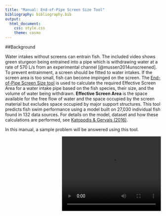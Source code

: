 ```yaml
---
title: "Manual: End-of-Pipe Screen Size Tool"
bibliography: bibliography.bib
output: 
  html_document:
    css: style.css
    theme: cosmo
---
```


<!-- Google Analytics Script -->
<script>
  (function(i,s,o,g,r,a,m){i['GoogleAnalyticsObject']=r;i[r]=i[r]||function(){
  (i[r].q=i[r].q||[]).push(arguments)},i[r].l=1*new Date();a=s.createElement(o),
  m=s.getElementsByTagName(o)[0];a.async=1;a.src=g;m.parentNode.insertBefore(a,m)
  })(window,document,'script','https://www.google-analytics.com/analytics.js','ga');

  ga('create', 'UA-88888600-1', 'auto');
  ga('send', 'pageview');

</script>

##Background

Water intakes without screens can entrain fish. The included video shows green sturgeon being entrained into a pipe which is withdrawing water at a rate of 570 L/s from an experimental channel [@mussen2014unscreened]. To prevent entrainment, a screen should be fitted to water intakes. If the screen area is too small, fish can become impinged on the screen. The [End-of-Pipe Screen Size tool](http://www.fishprotectiontools.ca/endofpipe-tool.html) is used to calculate the required Effective Screen Area for a water intake pipe based on the fish species, their size, and the volume of water being withdrawn. <b>Effective Screen Area</b> is the space available for the free flow of water and the space occupied by the screen material but excludes space occupied by major support structures. This tool predicts fish swim performance using a model built on 27,030 individual fish found in 132 data sources. For details on the model, dataset and how these calculations are performed, see [Katopodis &amp; Gervais (2016)](http://www.dfo-mpo.gc.ca/csas-sccs/Publications/ResDocs-DocRech/2016/2016_002-eng.html). 



In this manual, a sample problem will be answered using this tool.


<video controls="controls" width = "320" height = "240"
  name = "Video Name" src = EntrainedSturgeon.mp4
  style="float:right;margin-left:10px"frameborder="0">
  
##Sample question

A proponent wishes to withdraw water at a rate of 100 L/s from a nearby pond. The pond supports populations of smallmouth bass, yellow perch, and northern pike. The intake is proposed to be cylindrical with the ends solid and #60 wedge wire screen around the cylinder. What size should the intake screen be?

###Steps

A.  Determine the required effective screen area
B.  Determine the dimensions of the screen

#### A. Determining effective screen area

Complete these steps using the [End-of-Pipe Screen Size tool](http://www.fishprotectiontools.ca/endofpipe-tool.html)

1.	In the “Select fish by:” dropdown, choose “Group”.
2.	Below “Select groups:”, check the “Catfish & Sunfish”, "Pike" and “Salmon & Walleye” boxes.
3.	Enter "100" in the "Intake flow rate (L/s):" box. 

Once these steps are completed, the tool will indicate an Effective Screen Area of 1.82 m^2^ is required. The tool should look like this:

<iframe id="nestedIFrame" src="http://www.fishprotectiontools.ca/endofpipe/?_inputs_&CatfishSunfish=true&Eel=false&EoP_CName=%22Brook%20trout%22&EoP_flowrate=100&EoP_l=25&EoP_Selecter=%220%22&EoP_SName=%22Salvelinus%20fontinalis%22&EoP_time=10&Herring=false&Pike=true&SalmonWalleye=true&Sturgeon=false" width="100%" frameBorder="0" scrolling="no"></iframe>

<!-- Load JS to automatically resize iframe depending on height of shiny app  -->
<script src="http://ajax.googleapis.com/ajax/libs/jquery/1.11.0/jquery.min.js"></script>
<script type="text/javascript" src="./JS/ie8.polyfils.min.js"></script>
<script type="text/javascript" src="./JS/iframeResizer.min.js"></script>
<script type="text/javascript">
   iFrameResize({heightCalculationMethod: "lowestElement"});
</script>

####B. Determine dimensions of intake screen

For a cylindrical screen where the ends are solid and screening is around the cylinder, the following formula applies:

$$Area = \pi DL$$
The unknown dimensions are diameter (D) and length (L). These dimensions are determined by choosing a value for one and solving the equation for the other. If the diameter is 0.60 m, then the length follows as:

$$
\begin{aligned}
  1.82\text{ m}^2 &= \pi (0.60 \text{ m})L \\
  1.82\text{ m}^2 &= (1.89\text{ m})L \\
  L &= 1.82\text{ m}^2 \div 1.89 \text{ m} \\
  L &= 0.96\text{ m}^2
\end{aligned}
$$

###Solution

A regularly cleaned 0.60 m diameter, 0.96 m long cylindrical screen would meet the design requirements. It should be noted that the dimensions given are representative of the screening area only; they do not include any screen that may be blocked by framing, etc.

##Advanced options

Clicking the "Show advanced options"" check box allows for much more control than previously possible through the [1995 guideline](http://www.dfo-mpo.gc.ca/Library/223669.pdf), including the ability to change the amount of time required for a fish to escape the face of a screen, the ability to decrease the proportion of fish protected below 97.5%, and the ability to increase the length of fish near the water intake. In most scenarios, these values should not be changed from their default values.

##Additional information

Below the chart, a line of text displays the design approach velocity in m/s. This information may be useful when using the end-of-pipe screen size calculator in conjunction with provincial regulations or to verify the screen is working properly once installed. 

The end-of-pipe screen size tool can be used to calculate the effective screen area needed to prevent most entrainment and impingement with no information other than the intake flow rate. To do this, ensure all groups are selected and the mode is set to "basic". Enter the intake flow and the effective screen area will prevent nearly all fish larger than 25 mm from being entrained or impinged at that water intake. It is important to remember that these screens do little to protect plankton, such as early life-stage fish, from becoming entrained or impinged. 

### References